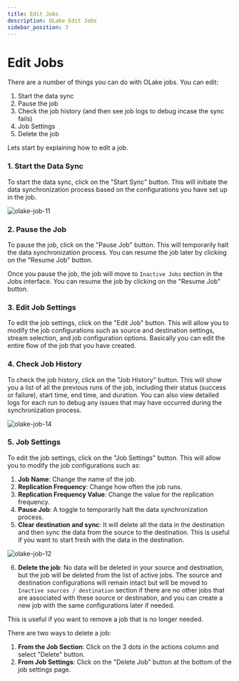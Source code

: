```yaml
---
title: Edit Jobs
description: OLake Edit Jobs
sidebar_position: 3
---
```


# Edit Jobs

There are a number of things you can do with OLake jobs. You can edit:
1. Start the data sync
2. Pause the job
3. Check the job history (and then see job logs to debug incase the sync fails)
4. Job Settings
5. Delete the job

Lets start by explaining how to edit a job.

### 1. Start the Data Sync
To start the data sync, click on the "Start Sync" button. This will initiate the data synchronization process based on the configurations you have set up in the job.

![olake-job-11](/img/docs/jobs/olake-job-11.png)

### 2. Pause the Job

To pause the job, click on the "Pause Job" button. This will temporarily halt the data synchronization process. You can resume the job later by clicking on the "Resume Job" button. 

Once you pause the job, the job will move to `Inactive Jobs` section in the Jobs interface. You can resume the job by clicking on the "Resume Job" button.

### 3. Edit Job Settings

To edit the job settings, click on the "Edit Job" button. This will allow you to modify the job configurations such as source and destination settings, stream selection, and job configuration options. Basically you can edit the entire flow of the job that you have created.

### 4. Check Job History

To check the job history, click on the "Job History" button. This will show you a list of all the previous runs of the job, including their status (success or failure), start time, end time, and duration. You can also view detailed logs for each run to debug any issues that may have occurred during the synchronization process.

![olake-job-14](/img/docs/jobs/olake-job-14.png)

### 5. Job Settings

To edit the job settings, click on the "Job Settings" button. This will allow you to modify the job configurations such as:

1. **Job Name**: Change the name of the job.
2. **Replication Frequency**: Change how often the job runs.
3. **Replication Frequency Value**: Change the value for the replication frequency.
4. **Pause Job**: A toggle to temporarily halt the data synchronization process.
5. **Clear destination and sync**: It will delete all the data in the destination and then sync the data from the source to the destination. This is useful if you want to start fresh with the data in the destination.

![olake-job-12](/img/docs/jobs/olake-job-12.png)

6. **Delete the job**: No data will be deleted in your source and destination, but the job will be deleted from the list of active jobs. The source and destination configurations will remain intact but will be moved to `Inactive sources / destination` section if there are no other jobs that are associated with these source or destination, and you can create a new job with the same configurations later if needed.

This is useful if you want to remove a job that is no longer needed.

There are two ways to delete a job:

1. **From the Job Section**: Click on the 3 dots in the actions column and select "Delete" button.
2. **From Job Settings**: Click on the "Delete Job" button at the bottom of the job settings page.

